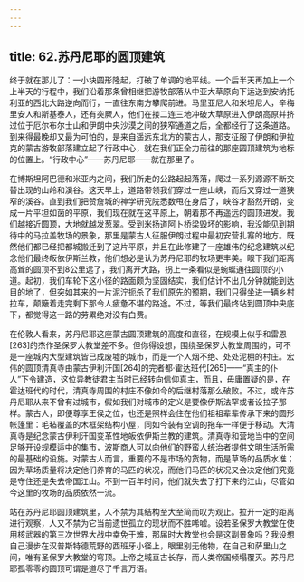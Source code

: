 ```yaml
---
---
---
```

title: 62.苏丹尼耶的圆顶建筑
---




终于就在那儿了：一小块圆形隆起，打破了单调的地平线。一个后半天再加上一个上半天的行程中，我们沿着那条曾相继把游牧部落从中亚大草原向下运送到安纳托利亚的西北大路逆向而行，一直往东南方攀爬前进。马里亚尼人和米坦尼人，辛梅里安人和斯基泰人，还有突厥人，他们在接二连三地冲破大草原进入伊朗高原并挤过位于厄尔布尔士山和伊朗中央沙漠之间的狭窄通道之后，全都经行了这条道路。到来得最晚却又最为可怕的，是来自遥远东北方的蒙古人，那支征服了伊朗和伊拉克的蒙古游牧部落建立起了行政中心，就在我们正全力前往的那座圆顶建筑为地标的位置上。“行政中心”——苏丹尼耶——就在那里了。

在博斯坦阿巴德和米亚内之间，我们所走的公路起起落落，爬过一系列源源不断交替出现的山岭和溪谷。这天早上，道路带领我们穿过一座山峡，而后又穿过一道狭窄的溪谷。直到我们把赞詹城的神学研究院悉数甩在身后了，峡谷才豁然开朗，变成一片平坦如茵的平原，我们现在就在这平原上，朝着那不再遥远的圆顶进发。我们越接近圆顶，大地就越发葱翠。受到米扬道阿卜桥梁毁坏的影响，我没能见到期待中的马拉盖牧场的景象，那里是蒙古人征服伊朗过程中最初安营扎寨的地方。既然他们都已经把都城搬迁到了这片平原，并且在此修建了一座雄伟的纪念建筑以纪念他们最终皈依伊斯兰教，他们想必是认为苏丹尼耶的牧场更丰美。眼下我们距离高耸的圆顶不到8公里远了，我们离开大路，拐上一条看似是蜿蜒通往圆顶的小道。起初，我们车轮下这小径的路面颇为坚固结实，我们估计不出几分钟就能到达目的地了，但突如其来的一片泥泞扼杀了我们原先的预期，我们只得坐进一辆乡村拉车，颠簸着走完剩下那令人疲惫不堪的路途。不过，等我们最终站到圆顶中央底下，都觉得这一路的劳累绝对没有白费。

在伦敦人看来，苏丹尼耶这座蒙古圆顶建筑的高度和直径，在规模上似乎和雷恩[263]的杰作圣保罗大教堂差不多。但你得设想，围绕圣保罗大教堂周围的，可不是一座城内大型建筑皆已成废墟的城市，而是一个人烟不绝、处处泥棚的村庄。宏伟的圆顶清真寺由蒙古伊利汗国[264]的完者都·霍达班代[265]——“真主的仆人”下令建造，这位异教徒君主当时已经转向信仰真主，而且，毋庸置疑的是，在霍达班代的时代，清真寺周围的村庄不像如今的后继村落那么破败。不过，或许苏丹尼耶从来不曾有过城市，假如我们对城市的定义是要像伊斯法罕或者设拉子那样。蒙古人，即便尊享王侯之位，也还是照样会住在他们祖祖辈辈传承下来的圆形帐篷里：毛毡覆盖的木框架结构小屋，同如今装有空调的拖车一样便于移动。大清真寺是纪念蒙古伊利汗国变革性地皈依伊斯兰教的建筑。清真寺和营地当中的空间足够开设规模适中的集市，波斯商人可以向他们的野蛮人统治者提供文明生活所需的最基础的设施。对蒙古人而言，重要的不是市场的货物，而是草场的品质水准；因为草场质量将决定他们养育的马匹的状况，而他们马匹的状况又会决定他们究竟是守住还是失去帝国江山。不到一百年时间，他们就失去了打下来的江山，尽管如今这里的牧场的品质依然一流。

站在苏丹尼耶圆顶建筑里，人不禁为其结构至大至简而叹为观止。拉开一定的距离进行观察，人又不禁为它当前遗世孤立的现状而不胜唏嘘。设若圣保罗大教堂在使用核武器的第三次世界大战中幸免于难，那届时大教堂也会是这副景象吗？我设想自己漫步在汉普斯特德荒野的西班牙小径上，眼里别无他物，在自己和萨里山之间，唯有圣保罗大教堂的穹顶。上帝之城亘古长存，而人类帝国倾塌覆灭。苏丹尼耶孤零零的圆顶可谓是道尽了千言万语。